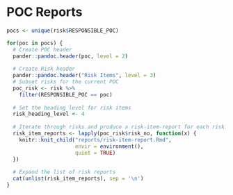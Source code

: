 # POC Reports

```r
pocs <- unique(risk$RESPONSIBLE_POC)
```

```r
for(poc in pocs) {
  # Create POC header
  pander::pandoc.header(poc, level = 2)
  
  # Create Risk header
  pander::pandoc.header("Risk Items", level = 3)
  # Subset risks for the current POC
  poc_risk <- risk %>%
    filter(RESPONSIBLE_POC == poc)
  
  # Set the heading level for risk items
  risk_heading_level <- 4
  
  # Iterate through risks and produce a risk-item-report for each risk.
  risk_item_reports <- lapply(poc_risk$risk_no, function(x) {
    knitr::knit_child("reports/risk-item-report.Rmd", 
                      envir = environment(), 
                      quiet = TRUE)
  })
  
  # Expand the list of risk reports
  cat(unlist(risk_item_reports), sep = '\n')
}
```
